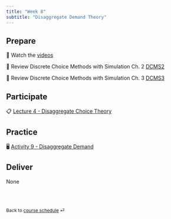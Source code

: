```yaml
---
title: "Week 8"
subtitle: "Disaggregate Demand Theory"
---
```


## Prepare

📖 Watch the [videos](/teaching/ENCI707/prep/week8/week8-videos.html)

📖 Review Discrete Choice Methods with Simulation Ch. 2 [DCMS2](https://github.com/Hawkins-TECH-Lab/ENCI707/blob/6a17dbbd701554fca22c5c434eb4bf6e746f8518/Resources/Ch02_p9-33.pdf)

📖 Review Discrete Choice Methods with Simulation Ch. 3 [DCMS3](https://github.com/Hawkins-TECH-Lab/ENCI707/blob/6a17dbbd701554fca22c5c434eb4bf6e746f8518/Resources/Ch03_p34-75.pdf)

## Participate

📋 [Lecture 4 - Disaggregate Choice Theory](/teaching/ENCI707/slides/lec-4.html)

## Practice

🖥️ [Activity 9 - Disaggregate Demand](/teaching/ENCI707/ae/ae-9.html)

## Deliver
None

<br><br>

::: {style="font-size: 0.875em;"}
Back to [course schedule](/teaching/ENCI707/ "Course schedule") ⏎
:::